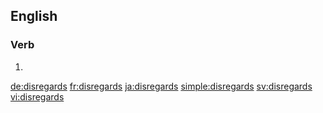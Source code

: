 ==English==

===Verb===
{{head|en|verb form}}

# {{en-third-person singular of|disregard}}

[[de:disregards]]
[[fr:disregards]]
[[ja:disregards]]
[[simple:disregards]]
[[sv:disregards]]
[[vi:disregards]]